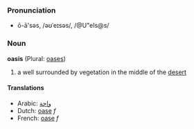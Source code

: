===Pronunciation===
*ō-ā'səs, /əʊˈeɪsəs/, /@U"eIs@s/

===Noun===
'''oasis''' (Plural: [[oases]])

# a well surrounded by vegetation in the middle of the [[desert]]

====Translations====
*Arabic: [[واحة]]
*Dutch: [[oase]] ''f''
*French: [[oase]] ''f''